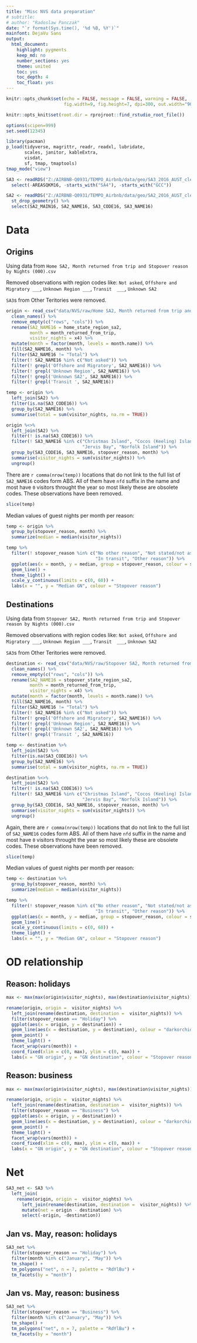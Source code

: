 ```yaml
---
title: "Misc NVS data preparation"
# subtitle: 
# author: "Radoslaw Panczak"
date: "`r format(Sys.time(), '%d %B, %Y')`"
mainfont: DejaVu Sans
output: 
  html_document: 
    highlight: pygments
    keep_md: no
    number_sections: yes
    theme: united
    toc: yes
    toc_depth: 4
    toc_float: yes
---
```


<!-- ------------------------------------------------------------ --> 

```r
knitr::opts_chunk$set(echo = FALSE, message = FALSE, warning = FALSE, 
                      fig.width=9, fig.height=7, dpi=300, out.width="900px", out.height="700px")

knitr::opts_knit$set(root.dir = rprojroot::find_rstudio_root_file())

options(scipen=999)
set.seed(12345)

library(pacman) 
p_load(tidyverse, magrittr, readr, readxl, lubridate, 
       scales, janitor, kableExtra, 
       visdat,
       sf, tmap, tmaptools)
tmap_mode("view")
```

```r
SA3 <- readRDS("Z:/AIRBNB-Q0931/TEMPO_Airbnb/data/geo/SA3_2016_AUST_clean.rds") %>% 
  select(-AREASQKM16, -starts_with("SA4"), -starts_with("GCC"))

SA2 <- readRDS("Z:/AIRBNB-Q0931/TEMPO_Airbnb/data/geo/SA2_2016_AUST_clean.rds") %>% 
  st_drop_geometry() %>% 
  select(SA2_MAIN16, SA2_NAME16, SA3_CODE16, SA3_NAME16)

```

<!-- ------------------------------------------------------------ --> 

# Data

## Origins

Using data from `Home SA2, Month returned from trip and Stopover reason by Nights (000).csv`

Removed observations with region codes like: `Not asked`, `Offshore and Migratory ___`, `Unknown Region ___`, `Transit  ___`,  `Unknown SA2`

`SA3`s from Other Teritories were removed. 

```r
origin <- read_csv("data/NVS/raw/Home SA2, Month returned from trip and Stopover reason by Nights (000).zip", skip = 11) %>% 
  clean_names() %>%
  remove_empty(c("rows", "cols")) %>% 
  rename(SA2_NAME16 = home_state_region_sa2,
         month = month_returned_from_trip,
         visitor_nights = x4) %>% 
  mutate(month = factor(month, levels = month.name)) %>% 
  fill(SA2_NAME16, month) %>% 
  filter(SA2_NAME16 != "Total") %>% 
  filter(! SA2_NAME16 %in% c("Not asked")) %>% 
  filter(! grepl('Offshore and Migratory', SA2_NAME16)) %>% 
  filter(! grepl('Unknown Region', SA2_NAME16)) %>% 
  filter(! grepl('Unknown SA2', SA2_NAME16)) %>% 
  filter(! grepl('Transit ', SA2_NAME16)) 

temp <- origin %>% 
  left_join(SA2) %>% 
  filter(is.na(SA3_CODE16)) %>% 
  group_by(SA2_NAME16) %>% 
  summarise(total = sum(visitor_nights, na.rm = TRUE))

origin %<>% 
  left_join(SA2) %>% 
  filter(! is.na(SA3_CODE16)) %>% 
  filter(! SA3_NAME16 %in% c("Christmas Island", "Cocos (Keeling) Islands", 
                             "Jervis Bay", "Norfolk Island")) %>% 
  group_by(SA3_CODE16, SA3_NAME16, stopover_reason, month) %>% 
  summarise(visitor_nights = sum(visitor_nights)) %>% 
  ungroup()
```

There are `r comma(nrow(temp))` locations that do not link to the full list of `SA2_NAME16` codes form ABS. All of them have `nfd` suffix in the name and most have `0` visitors throught the year so most likely these are obsolete codes. These observations have been removed.

```r
slice(temp)
```

Median values of guest nights per month per reason:

```r
temp <- origin %>% 
  group_by(stopover_reason, month) %>% 
  summarize(median = median(visitor_nights))

temp %>% 
  filter(! stopover_reason %in% c("No other reason", "Not stated/not asked",
                                  "In transit", "Other reason")) %>% 
  ggplot(aes(x = month, y = median, group = stopover_reason, colour = stopover_reason)) + 
  geom_line() +
  theme_light() +
  scale_y_continuous(limits = c(0, 60)) +
  labs(x = "", y = "Median GN", colour = "Stopover reason")
```

## Destinations

Using data from `Stopover SA2, Month returned from trip and Stopover reason by Nights (000).csv`

Removed observations with region codes like: `Not asked`, `Offshore and Migratory ___`, `Unknown Region ___`, `Transit  ___`,  `Unknown SA2`

`SA3`s from Other Teritories were removed. 

```r
destination <- read_csv("data/NVS/raw/Stopover SA2, Month returned from trip and Stopover reason by Nights (000).zip", skip = 11) %>% 
  clean_names() %>%
  remove_empty(c("rows", "cols")) %>% 
  rename(SA2_NAME16 = stopover_state_region_sa2,
         month = month_returned_from_trip,
         visitor_nights = x4) %>% 
  mutate(month = factor(month, levels = month.name)) %>% 
  fill(SA2_NAME16, month) %>% 
  filter(SA2_NAME16 != "Total") %>% 
  filter(! SA2_NAME16 %in% c("Not asked")) %>% 
  filter(! grepl('Offshore and Migratory', SA2_NAME16)) %>% 
  filter(! grepl('Unknown Region', SA2_NAME16)) %>% 
  filter(! grepl('Unknown SA2', SA2_NAME16)) %>% 
  filter(! grepl('Transit ', SA2_NAME16)) 

temp <- destination %>% 
  left_join(SA2) %>% 
  filter(is.na(SA3_CODE16)) %>% 
  group_by(SA2_NAME16) %>% 
  summarise(total = sum(visitor_nights, na.rm = TRUE))

destination %<>% 
  left_join(SA2) %>% 
  filter(! is.na(SA3_CODE16)) %>% 
  filter(! SA3_NAME16 %in% c("Christmas Island", "Cocos (Keeling) Islands", 
                             "Jervis Bay", "Norfolk Island")) %>% 
  group_by(SA3_CODE16, SA3_NAME16, stopover_reason, month) %>% 
  summarise(visitor_nights = sum(visitor_nights)) %>% 
  ungroup()
```

Again, there are `r comma(nrow(temp))` locations that do not link to the full list of `SA2_NAME16` codes form ABS. All of them have `nfd` suffix in the name and most have `0` visitors throught the year so most likely these are obsolete codes. These observations have been removed.

```r
slice(temp)
```

Median values of guest nights per month per reason:

```r
temp <- destination %>% 
  group_by(stopover_reason, month) %>% 
  summarize(median = median(visitor_nights))

temp %>% 
  filter(! stopover_reason %in% c("No other reason", "Not stated/not asked",
                                  "In transit", "Other reason")) %>% 
  ggplot(aes(x = month, y = median, group = stopover_reason, colour = stopover_reason)) + 
  geom_line() +
  scale_y_continuous(limits = c(0, 60)) +
  theme_light() +
  labs(x = "", y = "Median GN", colour = "Stopover reason")

```

<!-- ------------------------------------------------------------ --> 

# OD relationship

## Reason: holidays

```r
max <- max(max(origin$visitor_nights), max(destination$visitor_nights))

rename(origin, origin =  visitor_nights) %>% 
  left_join(rename(destination, destination =  visitor_nights)) %>% 
  filter(stopover_reason == "Holiday") %>% 
  ggplot(aes(x = origin, y = destination)) +
  geom_line(aes(x = destination, y = destination), colour = "darkorchid4", size = 1) +
  geom_point() +
  theme_light() +
  facet_wrap(vars(month)) +
  coord_fixed(xlim = c(0, max), ylim = c(0, max)) +
  labs(x = "GN origin", y = "GN destination", colour = "Stopover reason")
```

## Reason: business

```r
max <- max(max(origin$visitor_nights), max(destination$visitor_nights))

rename(origin, origin =  visitor_nights) %>% 
  left_join(rename(destination, destination =  visitor_nights)) %>% 
  filter(stopover_reason == "Business") %>% 
  ggplot(aes(x = origin, y = destination)) +
  geom_line(aes(x = destination, y = destination), colour = "darkorchid4", size = 1) +
  geom_point() +
  theme_light() +
  facet_wrap(vars(month)) +
  coord_fixed(xlim = c(0, max), ylim = c(0, max)) +
  labs(x = "GN origin", y = "GN destination", colour = "Stopover reason")
```

<!-- ------------------------------------------------------------ --> 

# Net

```r
SA3_net <- SA3 %>% 
  left_join(
    rename(origin, origin =  visitor_nights) %>% 
      left_join(rename(destination, destination =  visitor_nights)) %>% 
      mutate(net = origin - destination) %>% 
      select(-origin, -destination))
```

## Jan vs. May, reason: holidays

```r
SA3_net %>% 
  filter(stopover_reason == "Holiday") %>% 
  filter(month %in% c("January", "May")) %>% 
  tm_shape() +
  tm_polygons("net", n = 7, palette = "RdYlBu") +
  tm_facets(by = "month")
```

## Jan vs. May, reason: business

```r
SA3_net %>% 
  filter(stopover_reason == "Business") %>% 
  filter(month %in% c("January", "May")) %>% 
  tm_shape() +
  tm_polygons("net", n = 7, palette = "RdYlBu") +
  tm_facets(by = "month")
```